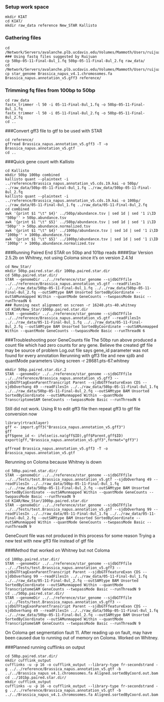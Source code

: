 ### Setup work space
```
mkdir KIAT
cd KIAT/
mkdir raw_data reference New_STAR Kallisto
```
### Gathering files
```
cd /Network/Servers/avalanche.plb.ucdavis.edu/Volumes/Mammoth/Users/ruijuanli/2016_summer/raw_data
### Using fastq files suggested by Ruijuan
cp 50bp-05-11-Final-8ul_1.fq 50bp-05-11-Final-8ul_2.fq raw_data/
cd /Network/Servers/avalanche.plb.ucdavis.edu/Volumes/Mammoth/Users/ruijuanli/Reference/B.napus
cp star_genome Brassica_napus_v4.1.chromosomes.fa Brassica_napus.annotation_v5.gff3 reference/
```

### Trimming fq files from 100bp to 50bp
```
cd raw_data
fastx_trimmer -l 50 -i 05-11-Final-8ul_1.fq -o 50bp-05-11-Final-8ul_1.fq
fastx_trimmer -l 50 -i 05-11-Final-8ul_2.fq -o 50bp-05-11-Final-8ul_2.fq
cd ..
```

###Convert gff3 file to gtf to be used with STAR
```
cd reference/
gffread Brassica_napus.annotation_v5.gff3 -T -o Brassica_napus.annotation_v5.gtf
cd ..
```
###Quick gene count with Kallisto
```
cd Kallisto
mkdir 50bp 100bp combined
kallisto quant --plaintext -i ../reference/Brassica_napus.annotation_v5.cds.19.kai -o 50bp/ ../raw_data/50bp-05-11-Final-8ul_1.fq ../raw_data/50bp-05-11-Final-8ul_2.fq
kallisto quant --plaintext -i ../reference/Brassica_napus.annotation_v5.cds.19.kai -o 100bp/ ../raw_data/05-11-Final-8ul_1.fq ../raw_data/05-11-Final-8ul_2.fq
cd combined
awk '{print $1 "\t" $4}' ../50bp/abundance.tsv | sed 1d | sed '1 i\ID '50bp'' > 50bp.abundance.tsv
awk '{print $1 "\t" $5}' ../50bp/abundance.tsv | sed 1d | sed '1 i\ID '50bp'' > 50bp.abundance.normalized.tsv
awk '{print $1 "\t" $4}' ../100bp/abundance.tsv | sed 1d | sed '1 i\ID '100bp'' > 100bp.abundance.tsv
awk '{print $1 "\t" $5}' ../100bp/abundance.tsv | sed 1d | sed '1 i\ID '100bp'' > 100bp.abundance.normalized.tsv
```

###Running Paired End STAR on 50bp and 101bp reads
####Star Version 2.5.2b on Whitney, not using Coloma since it's on version 2.4.1d
```
cd New_Star/
mkdir 50bp.paired.star.dir 100bp.paired.star.dir
cd 50bp.paired.star.dir/
STAR --genomeDir ../../reference/star_genome --sjdbGTFfile ../../reference/Brassica_napus.annotation_v5.gtf --readFilesIn ../../raw_data/50bp-05-11-Final-8ul_1.fq ../../raw_data/50bp-05-11-Final-8ul_2.fq --outSAMtype BAM Unsorted SortedByCoordinate --outSAMunmapped Within --quantMode GeneCounts --twopassMode Basic --runThreadN 6
### Running next alignment on screen -r 16240.pts-40.whitney
cd KIAR/New_Star/100bp.paired.star.dir
STAR --genomeDir ../../reference/star_genome --sjdbGTFfile ../../reference/Brassica_napus.annotation_v5.gtf --readFilesIn ../../raw_data/05-11-Final-8ul_1.fq ../../raw_data/05-11-Final-8ul_2.fq --outSAMtype BAM Unsorted SortedByCoordinate --outSAMunmapped Within --quantMode GeneCounts --twopassMode Basic --runThreadN 6
```

###Troubleshooting poor GeneCounts file
The 50bp run above produced a count file which had zero counts for any gene.
Believe the created gtf file may be source of problem
Log.out file says gene_id parameter was not found for every annotation
Rerunning with gff3 file and new sjdb and quantMode parameters
Using screen -r 28681.pts-67.whitney
```
mkdir 50bp.paired.star.dir.2
STAR --genomeDir ../../reference/star_genome --sjdbGTFfile ../../reference/Brassica_napus.annotation_v5.gff3 --sjdbGTFtagExonParentTranscript Parent --sjdbGTFfeatureExon CDS --sjdbOverhang 49 --readFilesIn ../../raw_data/50bp-05-11-Final-8ul_1.fq ../../raw_data/50bp-05-11-Final-8ul_2.fq --outSAMtype BAM Unsorted SortedByCoordinate --outSAMunmapped Within --quantMode TranscriptomeSAM GeneCounts --twopassMode Basic --runThreadN 6
```

Still did not work. Using R to edit gff3 file then repeat gff3 to gtf file conversion now
```
library(rtracklayer)
gff <- import.gff3("Brassica_napus.annotation_v5.gff3")
gff
gff$gene_id <- ifelse(is.na(gff$ID),gff$Parent,gff$ID)
export(gff,"Brassica_napus.annotation_v5.gff3",format="gff3")
```
```
gffread Brassica_napus.annotation_v5.gff3 -T -o Brassica_napus.annotation_v5.gtf
```

Rerunning on Coloma because Whitney is down
```
cd 50bp.paired.star.dir/
STAR --genomeDir ../../reference/star_genome --sjdbGTFfile ../../Tests/test.Brassica_napus.annotation_v5.gtf --sjdbOverhang 49 --readFilesIn ../../raw_data/50bp-05-11-Final-8ul_1.fq ../../raw_data/50bp-05-11-Final-8ul_2.fq --outSAMtype BAM Unsorted SortedByCoordinate --outSAMunmapped Within --quantMode GeneCounts --twopassMode Basic --runThreadN 9
cd KIAR/New_Star/100bp.paired.star.dir
STAR --genomeDir ../../reference/star_genome --sjdbGTFfile ../../Tests/test.Brassica_napus.annotation_v5.gtf --sjdbOverhang 99 --readFilesIn ../../raw_data/05-11-Final-8ul_1.fq ../../raw_data/05-11-Final-8ul_2.fq --outSAMtype BAM Unsorted SortedByCoordinate --outSAMunmapped Within --quantMode GeneCounts --twopassMode Basic --runThreadN 9
```
GeneCount file was not produced in this process for some reason
Trying a new test with new gff3 file instead of gtf file

###Method that worked on Whitney but not Coloma
```
cd 100bp.paired.star.dir/
STAR --genomeDir ../../reference/star_genome --sjdbGTFfile ../../Tests/test.Brassica_napus.annotation_v5.gff3 --sjdbGTFtagExonParentTranscript Parent --sjdbGTFfeatureExon CDS --sjdbOverhang 99 --readFilesIn ../../raw_data/05-11-Final-8ul_1.fq ../../raw_data/05-11-Final-8ul_2.fq --outSAMtype BAM Unsorted SortedByCoordinate --outSAMunmapped Within --quantMode TranscriptomeSAM GeneCounts --twopassMode Basic --runThreadN 9
cd ../50bp.paired.star.dir/
STAR --genomeDir ../../reference/star_genome --sjdbGTFfile ../../Tests/test.Brassica_napus.annotation_v5.gff3 --sjdbGTFtagExonParentTranscript Parent --sjdbGTFfeatureExon CDS --sjdbOverhang 49 --readFilesIn ../../raw_data/50bp-05-11-Final-8ul_1.fq ../../raw_data/50bp-05-11-Final-8ul_2.fq --outSAMtype BAM Unsorted SortedByCoordinate --outSAMunmapped Within --quantMode TranscriptomeSAM GeneCounts --twopassMode Basic --runThreadN 9
```
On Coloma get segmentation fault 11. After reading up on fault, may have been caused due to running out of memory on Coloma. Worked on Whitney. 

###Planned running cufflinks on output
```
cd 50bp.paired.star.dir/
mkdir cufflink_output      
cufflinks -u -p 16 -o cufflink_output --library-type fr-secondstrand -g ../../reference/Brassica_napus.annotation_v5.gtf -b ../../Brassica_napus_v4.1.chromosomes.fa Aligned.sortedByCoord.out.bam
cd ../101bp.paired.star.dir/
mkdir cufflink_output
cufflinks -u -p 16 -o cufflink_output --library-type fr-secondstrand -g ../../reference/Brassica_napus.annotation_v5.gtf -b ../../Brassica_napus_v4.1.chromosomes.fa Aligned.sortedByCoord.out.bam
```
